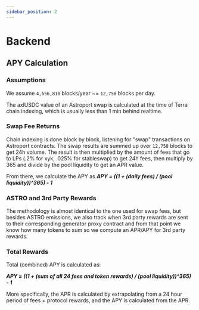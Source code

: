 ```yaml
---
sidebar_position: 2
---
```


# Backend

## APY Calculation

### Assumptions

We assume `4,656,810` blocks/year ~= `12,758` blocks per day.

The axlUSDC value of an Astroport swap is calculated at the time of Terra chain indexing, which is usually less than 1 min behind realtime.

### Swap Fee Returns 

Chain indexing is done block by block, listening for "swap" transactions on Astroport contracts. The swap results are summed up over `12,758` blocks to get 24h volume.  The result is then multiplied by the amount of fees that go to LPs (.2% for xyk, .025% for stableswap) to get 24h fees, then multiply by 365 and divide by the pool liquidity to get an APR value.  

From there, we calculate the APY as ***APY = ((1 + (daily fees) / (pool liquidity))^365) - 1***

### ASTRO and 3rd Party Rewards 

The methodology is almost identical to the one used for swap fees, but besides ASTRO emissions, we also track when 3rd party rewards are sent to their corresponding generator proxy contract and from that point we know how many tokens to sum so we compute an APR/APY for 3rd party rewards.

### Total Rewards 

Total (combined) APY is calculated as:

***APY = ((1 + (sum of all 24 fees and token rewards) / (pool liquidity))^365) - 1***

More specifically, the APR is calculated by extrapolating from a 24 hour period of fees + protocol rewards, and the APY is calculated from the APR.